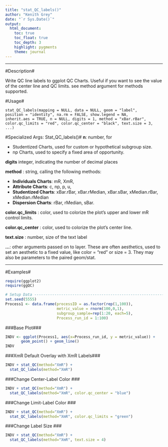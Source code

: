 ```yaml
---
title: "stat_QC_labels()"
author: "Kenith Grey"
date: "`r Sys.Date()`"
output:
  html_document:
    toc: true
    toc_float: true
    toc_depth: 3
    highlight: pygments
    theme: journal 
---
```

***
#Description#

Write QC line labels to ggplot QC Charts. Useful if you want to see the value of the center line and QC limits. see method argument for methods supported.

#Usage#

    stat_QC_labels(mapping = NULL, data = NULL, geom = "label",
    position = "identity", na.rm = FALSE, show.legend = NA,
    inherit.aes = TRUE, n = NULL, digits = 1, method = "xBar.rBar",
    color.qc_limits = "red", color.qc_center = "black", text.size = 3,      ...)


#Specialized Args: Stat_QC_labels()#
**n**: number, for

  * Studentized Charts, used for custom or hypothetical subgroup size.
  * np Charts, used to specify a fixed area of opportunity.

**digits** integer, indicating the number of decimal places

**method** : string, calling the following methods:

  * **Individuals Charts**: mR, XmR,
  * **Attribute Charts**: c, np, p, u,
  * **Studentized Charts**: xBar.rBar, xBar.rMedian, xBar.sBar, xMedian.rBar, xMedian.rMedian
  * **Dispersion Charts**: rBar, rMedian, sBar.

**color.qc_limits**	: color, used to colorize the plot's upper and lower mR control limits.

**color.qc_center**	: color, used to colorize the plot's center line.

**text.size** : number, size of the text label

**...**: other arguments passed on to layer. These are often aesthetics, used to set an aesthetic to a fixed value, like color = "red" or size = 3. They may also be parameters to the paired geom/stat.

***

#Examples#
```r
require(ggplot2)
require(ggQC)
```



```r
# Setup Data --------------------------------------------------------------
set.seed(5555)
Process1 <- data.frame(processID = as.factor(rep(1,100)),
                       metric_value = rnorm(100,0,1),
                       subgroup_sample=rep(1:20, each=5),
                       Process_run_id = 1:100)
```

###Base Plot###
```r
INDV <- ggplot(Process1, aes(x=Process_run_id, y = metric_value)) +
       geom_point() + geom_line() 
INDV
```

###XmR Default Overlay with XmR Labels###
```r
INDV + stat_QC(method="XmR") +
  stat_QC_labels(method="XmR")
```

###Change Center-Label Color ###
```r
INDV + stat_QC(method="XmR") +
  stat_QC_labels(method="XmR", color.qc_center = "blue")
```

###Change Limit-Label Color ###
```r
INDV + stat_QC(method="XmR") +
  stat_QC_labels(method="XmR", color.qc_limits = "green")
```

###Change Label Size ###
```r
INDV + stat_QC(method="XmR") +
  stat_QC_labels(method="XmR", text.size = 4)
```
